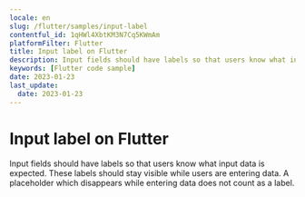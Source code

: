 ```yaml
---
locale: en
slug: /flutter/samples/input-label
contentful_id: 1qHWl4XbtKM3N7Cq5KWmAm
platformFilter: Flutter
title: Input label on Flutter
description: Input fields should have labels so that users know what input data is expected.
keywords: [Flutter code sample]
date: 2023-01-23
last_update:
  date: 2023-01-23
---
```


# Input label on Flutter

Input fields should have labels so that users know what input data is expected. These labels should stay visible while users are entering data. A placeholder which disappears while entering data does not count as a label.

<CodeSample id="input-label" locale="en" platform="flutter"/>
